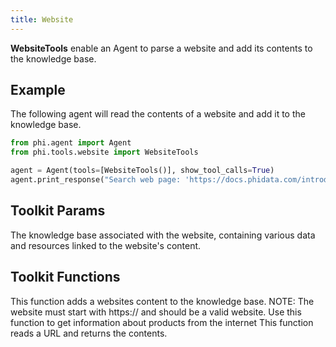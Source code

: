 ```yaml
---
title: Website
---
```


**WebsiteTools** enable an Agent to parse a website and add its contents to the knowledge base.

## Example

The following agent will read the contents of a website and add it to the knowledge base.

```python cookbook/tools/website_tools.py
from phi.agent import Agent
from phi.tools.website import WebsiteTools

agent = Agent(tools=[WebsiteTools()], show_tool_calls=True)
agent.print_response("Search web page: 'https://docs.phidata.com/introduction'", markdown=True)
```

## Toolkit Params

<ResponseField name="knowledge_base" type="WebsiteKnowledgeBase">
  The knowledge base associated with the website, containing various data and
  resources linked to the website's content.
</ResponseField>

## Toolkit Functions

<ResponseField name="add_website_to_knowledge_base">
  This function adds a websites content to the knowledge base. NOTE: The website
  must start with https:// and should be a valid website. Use this function to
  get information about products from the internet
</ResponseField>
<ResponseField name="read_url">
  This function reads a URL and returns the contents.
</ResponseField>
